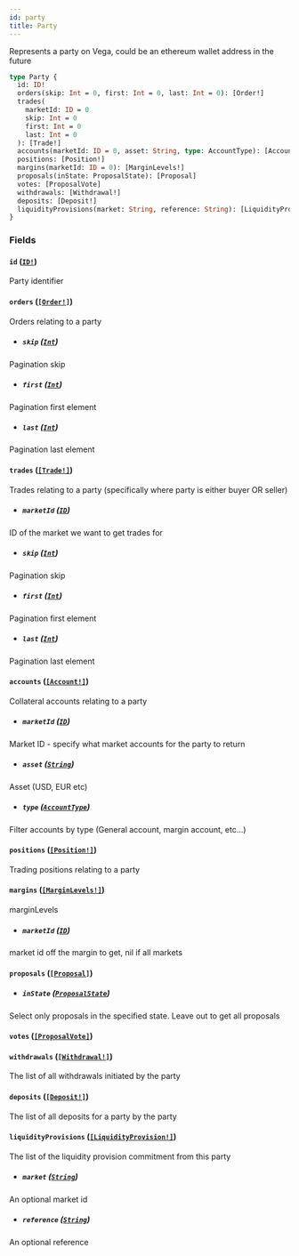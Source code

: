 ```yaml
---
id: party
title: Party
---
```


Represents a party on Vega, could be an ethereum wallet address in the future

```graphql
type Party {
  id: ID!
  orders(skip: Int = 0, first: Int = 0, last: Int = 0): [Order!]
  trades(
    marketId: ID = 0
    skip: Int = 0
    first: Int = 0
    last: Int = 0
  ): [Trade!]
  accounts(marketId: ID = 0, asset: String, type: AccountType): [Account!]
  positions: [Position!]
  margins(marketId: ID = 0): [MarginLevels!]
  proposals(inState: ProposalState): [Proposal]
  votes: [ProposalVote]
  withdrawals: [Withdrawal!]
  deposits: [Deposit!]
  liquidityProvisions(market: String, reference: String): [LiquidityProvision!]
}
```

### Fields

#### `id` ([`ID!`](/docs/graphql/scalars/id))

Party identifier

#### `orders` ([`[Order!]`](/docs/graphql/objects/order))

Orders relating to a party

- ##### `skip` ([`Int`](/docs/graphql/scalars/int))

Pagination skip

- ##### `first` ([`Int`](/docs/graphql/scalars/int))

Pagination first element

- ##### `last` ([`Int`](/docs/graphql/scalars/int))

Pagination last element

#### `trades` ([`[Trade!]`](/docs/graphql/objects/trade))

Trades relating to a party (specifically where party is either buyer OR seller)

- ##### `marketId` ([`ID`](/docs/graphql/scalars/id))

ID of the market we want to get trades for

- ##### `skip` ([`Int`](/docs/graphql/scalars/int))

Pagination skip

- ##### `first` ([`Int`](/docs/graphql/scalars/int))

Pagination first element

- ##### `last` ([`Int`](/docs/graphql/scalars/int))

Pagination last element

#### `accounts` ([`[Account!]`](/docs/graphql/objects/account))

Collateral accounts relating to a party

- ##### `marketId` ([`ID`](/docs/graphql/scalars/id))

Market ID - specify what market accounts for the party to return

- ##### `asset` ([`String`](/docs/graphql/scalars/string))

Asset (USD, EUR etc)

- ##### `type` ([`AccountType`](/docs/graphql/enums/account-type))

Filter accounts by type (General account, margin account, etc...)

#### `positions` ([`[Position!]`](/docs/graphql/objects/position))

Trading positions relating to a party

#### `margins` ([`[MarginLevels!]`](/docs/graphql/objects/margin-levels))

marginLevels

- ##### `marketId` ([`ID`](/docs/graphql/scalars/id))

market id off the margin to get, nil if all markets

#### `proposals` ([`[Proposal]`](/docs/graphql/objects/proposal))

- ##### `inState` ([`ProposalState`](/docs/graphql/enums/proposal-state))

Select only proposals in the specified state. Leave out to get all proposals

#### `votes` ([`[ProposalVote]`](/docs/graphql/objects/proposal-vote))

#### `withdrawals` ([`[Withdrawal!]`](/docs/graphql/objects/withdrawal))

The list of all withdrawals initiated by the party

#### `deposits` ([`[Deposit!]`](/docs/graphql/objects/deposit))

The list of all deposits for a party by the party

#### `liquidityProvisions` ([`[LiquidityProvision!]`](/docs/graphql/objects/liquidity-provision))

The list of the liquidity provision commitment from this party

- ##### `market` ([`String`](/docs/graphql/scalars/string))

An optional market id

- ##### `reference` ([`String`](/docs/graphql/scalars/string))

An optional reference
